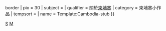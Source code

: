 {{Asbox
| image     = Flag of Cambodia.svg{{!}}border
| pix       = 30
| subject   = 
| qualifier = 關於[[柬埔寨]]
| category  = 柬埔寨小作品
| tempsort  =  
| name      = Template:Cambodia-stub
}}<noinclude>
[[Category:柬埔寨模板|S]]
[[Category:東南亞小作品模板|M]]
</noinclude>